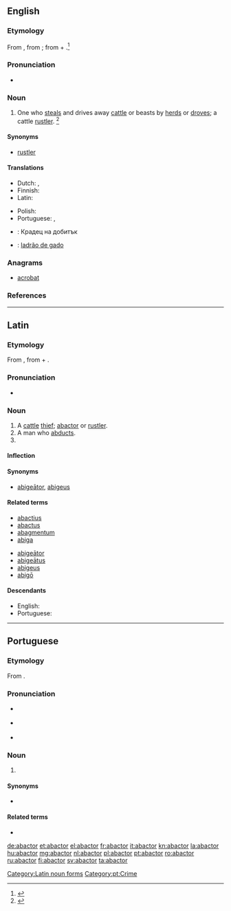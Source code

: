 ==English==

===Etymology===
From {{etyl|LL.|en}} {{term|abactor||cattle rustler|lang=la}}, from {{m|la|abigō||drive away}}; from {{term|ab||from, away from|lang=la}} + {{m|la|agō||drive}}.<ref>{{R:MW3 1976|page=3}}</ref>

===Pronunciation===
* {{a|GenAm}} {{IPA|/ˈæˌbæk.tɚ/|/æˈbæk.tɚ/|lang=en}}

===Noun===
{{en-noun}}

# {{context|legal|obsolete|lang=en}} One who [[steal]]s and drives away [[cattle]] or beasts by [[herd]]s or [[drove]]s; a cattle [[rustler]]. {{defdate|Attested from the mid 17<sup>th</sup> century until the early 19<sup>th</sup> century.}}<ref>{{R:SOED5|page=2}}</ref>

====Synonyms====
* [[rustler]]

====Translations====
{{trans-top|one who steals and drives away cattle or beasts by herds}}
* Dutch: {{t|nl|runderdief|m}}, {{t+|nl|veedief|m}}
* Finnish: {{t|fi|karjavaras}}
* Latin: {{t+|la|abactor|m}}
{{trans-mid}}
* Polish: {{t|pl|złodziej bydła|m}}
* Portuguese: {{t+|pt|abactor|m}}, {{t|pt|abígeo|m}}
{{trans-bottom}}

{{checktrans-top}}
* {{ttbc|bg}}: Крадец на добитък
{{trans-mid}}
* {{ttbc|pt}}: [[ladrão de gado]]
{{trans-bottom}}

===Anagrams===
* [[acrobat#English|acrobat]]

===References===
<references/>

----

==Latin==

===Etymology===
From {{m|la|abigō||drive away}}, from {{term|ab||from, away from|lang=la}} + {{m|la|agō||drive}}.

===Pronunciation===
* {{a|Classical}} {{IPA|/abˈak.tor/|lang=la}}

===Noun===
{{la-noun|abactor|abactoris|abactōris|m|third}}

# A [[cattle]] [[thief]]; [[#English|abactor]] or [[rustler]].
# A man who [[abduct]]s.
# {{inflection of|abactor||voc|s|lang=la}}

====Inflection====
{{la-decl-3rd|abactor|abactōr}}

====Synonyms====
* {{sense|cattle thief}} [[abigeator|abigeātor]], [[abigeus]]

====Related terms====
{{top2}}
* [[abactius]]
* [[abactus]]
* [[abagmentum]]
* [[abiga]]
{{mid2}}
* [[abigeator|abigeātor]]
* [[abigeatus|abigeātus]]
* [[abigeus]]
* [[abigo|abigō]]
{{bottom}}

====Descendants====
* English: {{l/en|abactor}}
* Portuguese: {{l/pt|abactor}}

[[Category:Latin noun forms]]

----

==Portuguese==

===Etymology===
From {{etyl|la|pt}} {{term|abactor|lang=la}}.

===Pronunciation===
* {{a|Paulista|South Brazil}} {{IPA|/aˌbakˈtoɾ/|/aˌbakiˈtoɾ/|lang=pt}}
* {{a|Paulista}} {{IPA|/aˌbakˈtoɹ/|/aˌbakiˈtoɹ/|lang=pt}}
* {{a|South Brazil}} {{IPA|/aˌbakˈtoɻ/|/aˌbakiˈtoɻ/|lang=pt}}

===Noun===
{{pt-noun|m|es|f=abactora}}

# {{l/en|abactor}} {{gloss|cattle thief}}

====Synonyms====
* {{l/pt|abígeo}}

====Related terms====
* {{l/pt|abacto}}

[[Category:pt:Crime]]

[[de:abactor]]
[[et:abactor]]
[[el:abactor]]
[[fr:abactor]]
[[it:abactor]]
[[kn:abactor]]
[[la:abactor]]
[[hu:abactor]]
[[mg:abactor]]
[[nl:abactor]]
[[pl:abactor]]
[[pt:abactor]]
[[ro:abactor]]
[[ru:abactor]]
[[fi:abactor]]
[[sv:abactor]]
[[ta:abactor]]